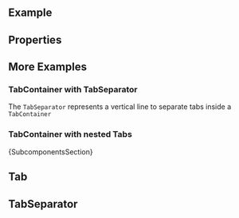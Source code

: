
<Meta of={ComponentStories} />

<DocsHeader of={ComponentStories} />

<br />

## Example

<Canvas of={ComponentStories.Default} />

## Properties

<ControlsWithNote of={ComponentStories.Default} />

## More Examples

### TabContainer with TabSeparator

The <code>TabSeparator</code> represents a vertical line to separate tabs inside a <code>TabContainer</code>

<Canvas of={ComponentStories.WithTabSeparator} />

### TabContainer with nested Tabs

<Canvas of={ComponentStories.WithNestedTabs} />

<Markdown>{SubcomponentsSection}</Markdown>

## Tab

<Description of={Tab} />
<ArgTypesWithNote metaOf={ComponentStories} hideHTMLPropsNote exclude={excludePropsForAbstract} of={Tab} />

## TabSeparator

<Description of={TabSeparator} />
<ArgTypesWithNote metaOf={ComponentStories} hideHTMLPropsNote exclude={excludePropsForAbstract} of={TabSeparator} />

<Footer />
